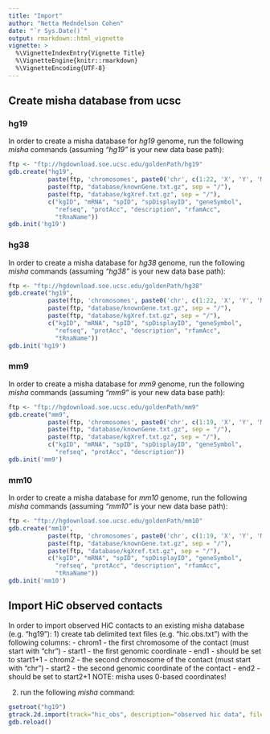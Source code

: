 ```yaml
---
title: "Import"
author: "Netta Medndelson Cohen"
date: "`r Sys.Date()`"
output: rmarkdown::html_vignette
vignette: >
  %\VignetteIndexEntry{Vignette Title}
  %\VignetteEngine{knitr::rmarkdown}
  %\VignetteEncoding{UTF-8}
---
```


## Create misha database from ucsc

### hg19
In order to create a misha database for _hg19_ genome, run the following _misha_ commands (assuming *"hg19"* is your new data base path):
```r
ftp <- "ftp://hgdownload.soe.ucsc.edu/goldenPath/hg19" 
gdb.create("hg19",
           paste(ftp, 'chromosomes', paste0('chr', c(1:22, 'X', 'Y', 'M'), '.fa.gz'), sep='/'),
           paste(ftp, "database/knownGene.txt.gz", sep = "/"),
           paste(ftp, "database/kgXref.txt.gz", sep = "/"),
           c("kgID", "mRNA", "spID", "spDisplayID", "geneSymbol",
             "refseq", "protAcc", "description", "rfamAcc",
             "tRnaName"))
gdb.init('hg19')

```

### hg38
In order to create a misha database for _hg38_ genome, run the following _misha_ commands (assuming *"hg38"* is your new data base path):
```r
ftp <- "ftp://hgdownload.soe.ucsc.edu/goldenPath/hg38" 
gdb.create("hg19",
           paste(ftp, 'chromosomes', paste0('chr', c(1:22, 'X', 'Y', 'M'), '.fa.gz'), sep='/'),
           paste(ftp, "database/knownGene.txt.gz", sep = "/"),
           paste(ftp, "database/kgXref.txt.gz", sep = "/"),
           c("kgID", "mRNA", "spID", "spDisplayID", "geneSymbol",
             "refseq", "protAcc", "description", "rfamAcc",
             "tRnaName"))
gdb.init('hg19')

```

### mm9
In order to create a misha database for _mm9_ genome, run the following _misha_ commands (assuming *"mm9"* is your new data base path):
```r
ftp <- "ftp://hgdownload.soe.ucsc.edu/goldenPath/mm9" 
gdb.create("mm9",
           paste(ftp, 'chromosomes', paste0('chr', c(1:19, 'X', 'Y', 'M'), '.fa.gz'), sep='/'),
           paste(ftp, "database/knownGene.txt.gz", sep = "/"),
           paste(ftp, "database/kgXref.txt.gz", sep = "/"),
           c("kgID", "mRNA", "spID", "spDisplayID", "geneSymbol",
             "refseq", "protAcc", "description"))
gdb.init('mm9')

```

### mm10
In order to create a misha database for _mm10_ genome, run the following _misha_ commands (assuming *"mm10"* is your new data base path):
```r
ftp <- "ftp://hgdownload.soe.ucsc.edu/goldenPath/mm10" 
gdb.create("mm10",
           paste(ftp, 'chromosomes', paste0('chr', c(1:19, 'X', 'Y', 'M'), '.fa.gz'), sep='/'),
           paste(ftp, "database/knownGene.txt.gz", sep = "/"),
           paste(ftp, "database/kgXref.txt.gz", sep = "/"),
           c("kgID", "mRNA", "spID", "spDisplayID", "geneSymbol",
             "refseq", "protAcc", "description", "rfamAcc",
             "tRnaName"))
gdb.init('mm10')

```


## Import HiC observed contacts
In order to import observed HiC contacts to an existing misha database (e.g. "hg19"):
1) create tab delimited text files (e.g. "hic.obs.txt") with the following columns:
  - chrom1 - the first chromosome of the contact (must start with "chr")
  - start1 - the first genomic coordinate
  - end1 - should be set to start1+1
  - chrom2 - the second chromosome of the  contact (must start with "chr")
  - start2 - the second genomic coordinate of the contact
  - end2 - should be set to start2+1
  NOTE: misha uses 0-based coordinates!
  
2) run the following _misha_ command:
```r
gsetroot("hg19")
gtrack.2d.import(track="hic_obs", description="observed hic data", file=c("hic.obs.txt"))
gdb.reload()
```